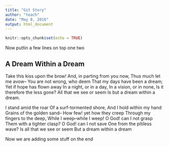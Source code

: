 ---
title: "Git Story"
author: "teach"
date: "May 8, 2016"
output: html_document
---

```{r setup, include=FALSE}
knitr::opts_chunk$set(echo = TRUE)
```
Now puttin a few lines on top 
one
two

## A Dream Within a Dream

Take this kiss upon the brow!
And, in parting from you now,
Thus much let me avow--
You are not wrong, who deem
That my days have been a dream;
Yet if hope has flown away
In a night, or in a day,
In a vision, or in none,
Is it therefore the less gone?
All that we see or seem
Is but a dream within a dream.

I stand amid the roar
Of a surf-tormented shore,
And I hold within my hand
Grains of the golden sand--
How few! yet how they creep
Through my fingers to the deep,
While I weep--while I weep!
O God! can I not grasp
Them with a tighter clasp?
O God! can I not save
One from the pitiless wave?
Is all that we see or seem
But a dream within a dream

Now we are adding some stuff on
the
end